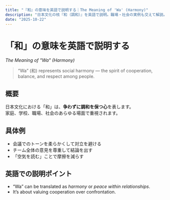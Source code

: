 ```yaml
---
title: "『和』の意味を英語で説明する｜The Meaning of 'Wa' (Harmony)"
description: "日本文化の核『和（調和）』を英語で説明。職場・社会の実例も交えて解説。"
date: "2025-10-22"
---
```



<ArticleLayout title={frontmatter.title} description={frontmatter.description} date={frontmatter.date}>

# 「和」の意味を英語で説明する  
*The Meaning of "Wa" (Harmony)*

> “Wa” (和) represents social harmony — the spirit of cooperation, balance, and respect among people.

## 概要
日本文化における「和」は、**争わずに調和を保つ心**を表します。  
家庭、学校、職場、社会のあらゆる場面で重視されます。

## 具体例
- 会議でのトーンを柔らかくして対立を避ける  
- チーム全体の意見を尊重して結論を出す  
- 「空気を読む」ことで摩擦を減らす

## 英語での説明ポイント
- “Wa” can be translated as *harmony* or *peace within relationships*.  
- It’s about valuing cooperation over confrontation.

</ArticleLayout>
